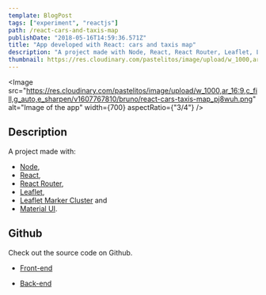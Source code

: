 ```yaml
---
template: BlogPost
tags: ["experiment", "reactjs"]
path: /react-cars-and-taxis-map
publishDate: "2018-05-16T14:59:36.571Z"
title: "App developed with React: cars and taxis map"
description: "A project made with Node, React, React Router, Leaflet, Leaflet Marker Cluster and Material UI"
thumbnail: https://res.cloudinary.com/pastelitos/image/upload/w_1000,ar_16:9,c_fill,g_auto,e_sharpen/v1607767810/bruno/react-cars-taxis-map_pj8wuh.png
---
```



<Image
	src="https://res.cloudinary.com/pastelitos/image/upload/w_1000,ar_16:9,c_fill,g_auto,e_sharpen/v1607767810/bruno/react-cars-taxis-map_pj8wuh.png"
	alt="Image of the app"
	width={700}
	aspectRatio={"3/4"}
/>

## Description

A project made with:

- [Node](https://nodejs.org/en/),
- [React](https://reactjs.org),
- [React Router](https://reacttraining.com/react-router/),
- [Leaflet](https://leafletjs.com/),
- [Leaflet Marker Cluster](https://github.com/Leaflet/Leaflet.markercluster) and
- [Material UI](https://material-ui.com/).

## Github

Check out the source code on Github.

- [Front-end](https://github.com/brunogarcia/cars-taxis-map)

- [Back-end](https://github.com/brunogarcia/node-api-cars-taxis)
